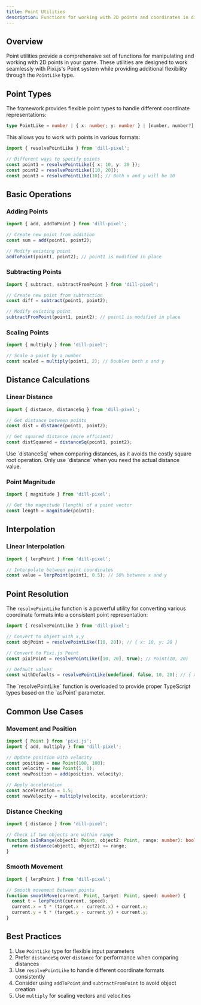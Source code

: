 ```yaml
---
title: Point Utilities
description: Functions for working with 2D points and coordinates in dill-pixel
---
```



## Overview

Point utilities provide a comprehensive set of functions for manipulating and working with 2D points in your game. These utilities are designed to work seamlessly with Pixi.js's Point system while providing additional flexibility through the `PointLike` type.

## Point Types

The framework provides flexible point types to handle different coordinate representations:

```ts
type PointLike = number | { x: number; y: number } | [number, number?] | [number] | number[] | Point;
```

This allows you to work with points in various formats:

```ts
import { resolvePointLike } from 'dill-pixel';

// Different ways to specify points
const point1 = resolvePointLike({ x: 10, y: 20 });
const point2 = resolvePointLike([10, 20]);
const point3 = resolvePointLike(10); // Both x and y will be 10
```

## Basic Operations

### Adding Points

```ts
import { add, addToPoint } from 'dill-pixel';

// Create new point from addition
const sum = add(point1, point2);

// Modify existing point
addToPoint(point1, point2); // point1 is modified in place
```

### Subtracting Points

```ts
import { subtract, subtractFromPoint } from 'dill-pixel';

// Create new point from subtraction
const diff = subtract(point1, point2);

// Modify existing point
subtractFromPoint(point1, point2); // point1 is modified in place
```

### Scaling Points

```ts
import { multiply } from 'dill-pixel';

// Scale a point by a number
const scaled = multiply(point1, 2); // Doubles both x and y
```

## Distance Calculations

### Linear Distance

```ts
import { distance, distanceSq } from 'dill-pixel';

// Get distance between points
const dist = distance(point1, point2);

// Get squared distance (more efficient)
const distSquared = distanceSq(point1, point2);
```

<Aside title="Performance" type="tip">
  Use `distanceSq` when comparing distances, as it avoids the costly square root operation. Only use `distance` when you
  need the actual distance value.
</Aside>

### Point Magnitude

```ts
import { magnitude } from 'dill-pixel';

// Get the magnitude (length) of a point vector
const length = magnitude(point1);
```

## Interpolation

### Linear Interpolation

```ts
import { lerpPoint } from 'dill-pixel';

// Interpolate between point coordinates
const value = lerpPoint(point1, 0.5); // 50% between x and y
```

## Point Resolution

The `resolvePointLike` function is a powerful utility for converting various coordinate formats into a consistent point representation:

```ts
import { resolvePointLike } from 'dill-pixel';

// Convert to object with x,y
const objPoint = resolvePointLike([10, 20]); // { x: 10, y: 20 }

// Convert to Pixi.js Point
const pixiPoint = resolvePointLike([10, 20], true); // Point(10, 20)

// Default values
const withDefaults = resolvePointLike(undefined, false, 10, 20); // { x: 10, y: 20 }
```

<Aside title="Type Safety" type="note">
  The `resolvePointLike` function is overloaded to provide proper TypeScript types based on the `asPoint` parameter.
</Aside>

## Common Use Cases

### Movement and Position

```ts
import { Point } from 'pixi.js';
import { add, multiply } from 'dill-pixel';

// Update position with velocity
const position = new Point(100, 100);
const velocity = new Point(5, 0);
const newPosition = add(position, velocity);

// Apply acceleration
const acceleration = 1.5;
const newVelocity = multiply(velocity, acceleration);
```

### Distance Checking

```ts
import { distance } from 'dill-pixel';

// Check if two objects are within range
function isInRange(object1: Point, object2: Point, range: number): boolean {
  return distance(object1, object2) <= range;
}
```

### Smooth Movement

```ts
import { lerpPoint } from 'dill-pixel';

// Smooth movement between points
function smoothMove(current: Point, target: Point, speed: number) {
  const t = lerpPoint(current, speed);
  current.x = t * (target.x - current.x) + current.x;
  current.y = t * (target.y - current.y) + current.y;
}
```

## Best Practices

1. Use `PointLike` type for flexible input parameters
2. Prefer `distanceSq` over `distance` for performance when comparing distances
3. Use `resolvePointLike` to handle different coordinate formats consistently
4. Consider using `addToPoint` and `subtractFromPoint` to avoid object creation
5. Use `multiply` for scaling vectors and velocities
